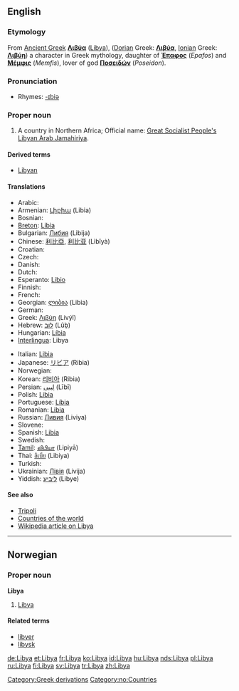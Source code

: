 ==English==

===Etymology===
From [[Ancient Greek]] '''[[Λιβύα]]''' ([[Libya]]), ([[Dorian]] Greek: '''[[Λιβύα]]''', [[Ionian]] Greek: '''[[Λιβύη]]''') a character in Greek mythology, daughter of '''[[Έπαφος]]''' (''Epafos'') and '''[[Μέμφις]]''' (''Memfis''), lover of god '''[[Ποσειδών]]''' (''Poseidon'').

===Pronunciation===
*Rhymes: [[Rhymes:English:-ɪbiə|-ɪbiə]]

===Proper noun===
{{en-proper noun}}

# A country in Northern Africa; Official name: [[Great Socialist People's Libyan Arab Jamahiriya]].

====Derived terms====
*[[Libyan]]

====Translations====
{{top}}
* Arabic: {{t-|ar|ليبيا}}
*Armenian: [[Լիբիա]] (Libia)
*Bosnian: {{t-|bs|Libija|f}}
*[[Breton]]: [[Libia]]
*Bulgarian: [[Либия]] (Libija)
*Chinese: [[利比亞]], [[利比亚]] (Lìbǐyà)
*Croatian: {{t-|hr|Libija|f}}
* Czech: {{t-|cs|Libye}}
* Danish: {{t-|da|Libyen}}
* Dutch: {{t-|nl|Libië}}
*Esperanto: [[Libio]]
* Finnish: {{t+|fi|Libya}}
* French: {{t+|fr|Libye|f}}
*Georgian: [[ლიბია]] (Libia)
* German: {{t+|de|Libyen|n}}
*Greek: [[Λιβύη]] {{f}} (Livýī)
*Hebrew: [[לוב]] (Lûḇ)
*Hungarian: [[Líbia]]
*[[Interlingua]]: Libya
{{mid}}
*Italian: [[Libia]] {{f}}
*Japanese: [[リビア]] (Ribia)
* Norwegian: {{t-|no|Libya}}
*Korean: [[리비아]] (Ribia)
*Persian: [[لیبی]] (Lībī)
*Polish: [[Libia]]
*Portuguese: [[Líbia]]
*Romanian: [[Libia]] {{f}}
*Russian: [[Ливия]] (Liviya)
* Slovene: {{t-|sl|Libija|f}}
*Spanish: [[Libia]]
* Swedish: {{t+|sv|Libyen}}
*[[Tamil]]: [[லிபியா]] (Lipiyā)
*Thai: [[ลิเบีย]] (Libiya)
* Turkish: {{t+|tr|Libya}}
*Ukrainian: [[Лівія]] (Livija)
*Yiddish: [[ליביע]] (Libye)
{{bottom}}

====See also====
*[[Tripoli]]
*[[Countries of the world]]
*[[w:Libya|Wikipedia article on Libya]]

[[Category:Greek derivations]]

----

==Norwegian==

===Proper noun===
'''Libya'''

# [[#English|Libya]]

====Related terms====
*[[libyer]]
*[[libysk]]

[[Category:no:Countries]]

[[de:Libya]]
[[et:Libya]]
[[fr:Libya]]
[[ko:Libya]]
[[id:Libya]]
[[hu:Libya]]
[[nds:Libya]]
[[pl:Libya]]
[[ru:Libya]]
[[fi:Libya]]
[[sv:Libya]]
[[tr:Libya]]
[[zh:Libya]]